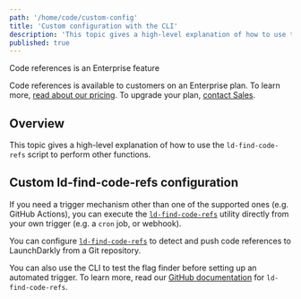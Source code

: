 ```yaml
---
path: '/home/code/custom-config'
title: 'Custom configuration with the CLI'
description: 'This topic gives a high-level explanation of how to use the ld-find-code-refs script to perform other functions.'
published: true
---
```


<Callout intent="primary">
<CalloutTitle>Code references is an Enterprise feature</CalloutTitle>
<CalloutDescription>

Code references is available to customers on an Enterprise plan. To learn more, [read about our pricing](https://launchdarkly.com/pricing/). To upgrade your plan, [contact Sales](https://launchdarkly.com/contact-sales/).

</CalloutDescription>
</Callout>

## Overview

This topic gives a high-level explanation of how to use the `ld-find-code-refs` script to perform other functions.

## Custom ld-find-code-refs configuration

If you need a trigger mechanism other than one of the supported ones (e.g. GitHub Actions), you can execute the [`ld-find-code-refs`](https://github.com/launchdarkly/ld-find-code-refs/) utility directly from your own trigger (e.g. a `cron` job, or webhook).

You can configure [`ld-find-code-refs`](https://github.com/launchdarkly/ld-find-code-refs/) to detect and push code references to LaunchDarkly from a Git repository.

You can also use the CLI to test the flag finder before setting up an automated trigger. To learn more, read our [GitHub documentation](https://github.com/launchdarkly/ld-find-code-refs/#execution-via-cli) for `ld-find-code-refs`.
